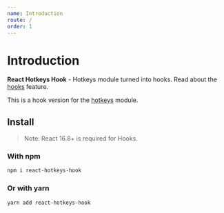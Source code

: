 ```yaml
---
name: Introduction
route: /
order: 1
---
```


# Introduction

**React Hotkeys Hook** - Hotkeys module turned into hooks.
Read about the [hooks](https://reactjs.org/docs/hooks-intro.html) feature.

This is a hook version for the [hotkeys](https://github.com/jaywcjlove/hotkeys) module.

## Install

> Note: React 16.8+ is required for Hooks.

### With npm

```sh
npm i react-hotkeys-hook
```

### Or with yarn

```sh
yarn add react-hotkeys-hook
```